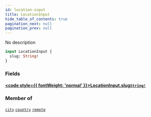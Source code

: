 ```yaml
---
id: location-input
title: LocationInput
hide_table_of_contents: true
pagination_next: null
pagination_prev: null
---
```








No description

```graphql
input LocationInput {
  slug: String!
}
```


### Fields

#### [<code style={{ fontWeight: 'normal' }}>LocationInput.<b>slug</b></code>](#)<Bullet />[`String!`](/scalars/string) <Badge class="secondary" text="non-null"/> <Badge class="secondary" text="scalar"/>
> 
> 



### Member of

[`city`](/queries/city)  <Badge class="secondary" text="query"/><Bullet />[`country`](/queries/country)  <Badge class="secondary" text="query"/><Bullet />[`remote`](/queries/remote)  <Badge class="secondary" text="query"/>



